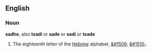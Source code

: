 ==English==

===Noun===

'''sadhe''', also '''tsadi''' or '''sade''' or '''sadi''' or '''tsade'''

# The eighteenth letter of the [[Hebrew]] alphabet, [[&#1509;]] [[&#1510;]].